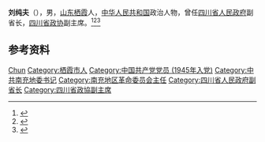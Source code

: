 '''刘纯夫'''（{{bd|1925年|}}），男，[[山东|山东]][[栖霞市|栖霞]]人，[[中华人民共和国|中华人民共和国]]政治人物，曾任[[四川省人民政府|四川省人民政府]]副省长，[[四川省政协|四川省政协]]副主席。<ref>{{Cite book|title=中国共产党人名大辞典|author=盛平主编|publisher=中国国际广播出版社|year=1991|isbn=|location=北京|pages=}}</ref><ref>{{cite book|title=中囯人名大辞典·现任党政军领导人物卷|author=廖盖隆等编|year=1990|publisher=上海辞书出版社|location=上海|page=}}</ref><ref>{{Cite book|title=中华人民共和国职官志|author=何虎生, 李耀东, 向常福主编|publisher=中国社会出版社|year=2003|isbn=9787800883934|location=北京|pages=}}</ref>

== 参考资料 ==
{{reflist}}

{{中国人物小作品}}

{{Authority control}}
{{DEFAULTSORT:Liu刘}}
[[Category:刘姓|Chun]]
[[Category:栖霞市人|Category:栖霞市人]]
[[Category:中国共产党党员_(1945年入党)|Category:中国共产党党员 (1945年入党)]]
[[Category:中共南充地委书记|Category:中共南充地委书记]]
[[Category:南充地区革命委员会主任|Category:南充地区革命委员会主任]]
[[Category:四川省人民政府副省长|Category:四川省人民政府副省长]]
[[Category:四川省政協副主席|Category:四川省政協副主席]]